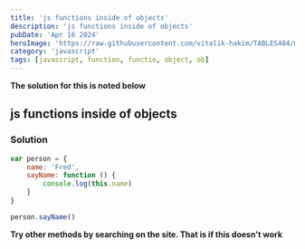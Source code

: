 ```yaml
---
title: 'js functions inside of objects'
description: 'js functions inside of objects'
pubDate: 'Apr 16 2024'
heroImage: 'https://raw.githubusercontent.com/vitalik-hakim/TABLES404/main/error_b/JavaScript.png'
category: 'javascript'
tags: [javascript, function, functio, object, ob]
---
```


**The solution for this is noted below**

## js functions inside of objects

### Solution

```javascript
var person = {
	name: 'Fred',
	sayName: function () {
		console.log(this.name)
	}
}

person.sayName()
```

**Try other methods by searching on the site. That is if this doesn't work**
